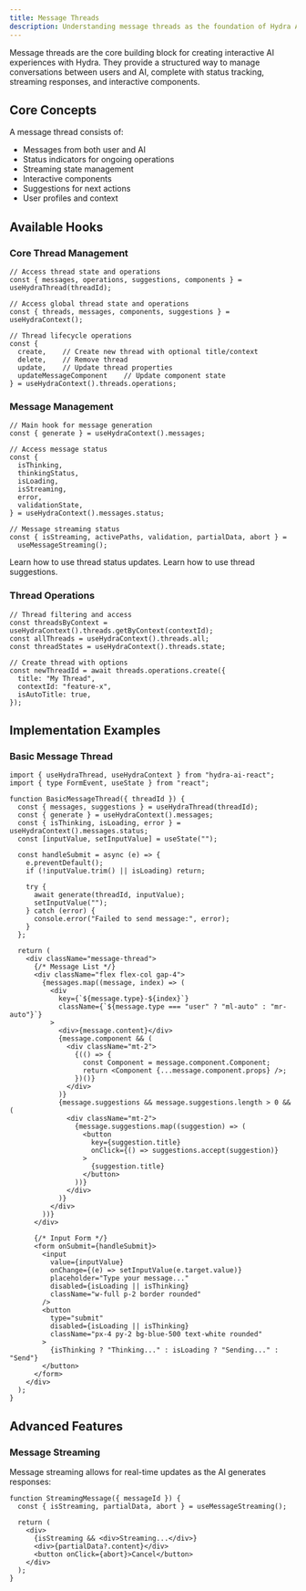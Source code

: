 ```yaml
---
title: Message Threads
description: Understanding message threads as the foundation of Hydra AI applications.
---
```


Message threads are the core building block for creating interactive AI experiences with Hydra. They provide a structured way to manage conversations between users and AI, complete with status tracking, streaming responses, and interactive components.

## Core Concepts

A message thread consists of:

- Messages from both user and AI
- Status indicators for ongoing operations
- Streaming state management
- Interactive components
- Suggestions for next actions
- User profiles and context

## Available Hooks

### Core Thread Management

```tsx title="Thread Core Hooks"
// Access thread state and operations
const { messages, operations, suggestions, components } = useHydraThread(threadId);

// Access global thread state and operations
const { threads, messages, components, suggestions } = useHydraContext();

// Thread lifecycle operations
const {
  create,    // Create new thread with optional title/context
  delete,    // Remove thread
  update,    // Update thread properties
  updateMessageComponent    // Update component state
} = useHydraContext().threads.operations;
```

### Message Management

```tsx title="Message Management Hooks"
// Main hook for message generation
const { generate } = useHydraContext().messages;

// Access message status
const {
  isThinking,
  thinkingStatus,
  isLoading,
  isStreaming,
  error,
  validationState,
} = useHydraContext().messages.status;

// Message streaming status
const { isStreaming, activePaths, validation, partialData, abort } =
  useMessageStreaming();
```

<Cards>
  <Card href="/vnext/overview/status" title="Thread Status">
    Learn how to use thread status updates.
  </Card>
  <Card href="/vnext/overview/suggestions" title="Thread Suggestions">
    Learn how to use thread suggestions.
  </Card>
</Cards>

### Thread Operations

```tsx title="Specialized Thread Operations"
// Thread filtering and access
const threadsByContext = useHydraContext().threads.getByContext(contextId);
const allThreads = useHydraContext().threads.all;
const threadStates = useHydraContext().threads.state;

// Create thread with options
const newThreadId = await threads.operations.create({
  title: "My Thread",
  contextId: "feature-x",
  isAutoTitle: true,
});
```

## Implementation Examples

### Basic Message Thread

```tsx title="Basic Message Thread Component"
import { useHydraThread, useHydraContext } from "hydra-ai-react";
import { type FormEvent, useState } from "react";

function BasicMessageThread({ threadId }) {
  const { messages, suggestions } = useHydraThread(threadId);
  const { generate } = useHydraContext().messages;
  const { isThinking, isLoading, error } = useHydraContext().messages.status;
  const [inputValue, setInputValue] = useState("");

  const handleSubmit = async (e) => {
    e.preventDefault();
    if (!inputValue.trim() || isLoading) return;

    try {
      await generate(threadId, inputValue);
      setInputValue("");
    } catch (error) {
      console.error("Failed to send message:", error);
    }
  };

  return (
    <div className="message-thread">
      {/* Message List */}
      <div className="flex flex-col gap-4">
        {messages.map((message, index) => (
          <div
            key={`${message.type}-${index}`}
            className={`${message.type === "user" ? "ml-auto" : "mr-auto"}`}
          >
            <div>{message.content}</div>
            {message.component && (
              <div className="mt-2">
                {(() => {
                  const Component = message.component.Component;
                  return <Component {...message.component.props} />;
                })()}
              </div>
            )}
            {message.suggestions && message.suggestions.length > 0 && (
              <div className="mt-2">
                {message.suggestions.map((suggestion) => (
                  <button
                    key={suggestion.title}
                    onClick={() => suggestions.accept(suggestion)}
                  >
                    {suggestion.title}
                  </button>
                ))}
              </div>
            )}
          </div>
        ))}
      </div>

      {/* Input Form */}
      <form onSubmit={handleSubmit}>
        <input
          value={inputValue}
          onChange={(e) => setInputValue(e.target.value)}
          placeholder="Type your message..."
          disabled={isLoading || isThinking}
          className="w-full p-2 border rounded"
        />
        <button
          type="submit"
          disabled={isLoading || isThinking}
          className="px-4 py-2 bg-blue-500 text-white rounded"
        >
          {isThinking ? "Thinking..." : isLoading ? "Sending..." : "Send"}
        </button>
      </form>
    </div>
  );
}
```

## Advanced Features

### Message Streaming

Message streaming allows for real-time updates as the AI generates responses:

```tsx title="Streaming Example"
function StreamingMessage({ messageId }) {
  const { isStreaming, partialData, abort } = useMessageStreaming();

  return (
    <div>
      {isStreaming && <div>Streaming...</div>}
      <div>{partialData?.content}</div>
      <button onClick={abort}>Cancel</button>
    </div>
  );
}
```
